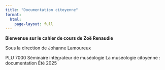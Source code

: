 ```yaml
---
title: "Documentation citoyenne"
format:
  html:
    page-layout: full
---
```


**Bienvenue sur le cahier de cours de Zoë Renaudie** 

Sous la direction de Johanne Lamoureux

PLU 7000 Séminaire intégrateur de muséologie
La muséologie citoyenne : documentation
Été 2025